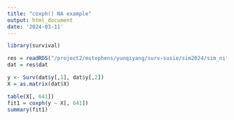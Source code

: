 ```yaml
---
title: "coxph() NA example"
output: html_document
date: '2024-03-11'
---
```


```r
library(survival)
```

```r
res = readRDS("/project2/mstephens/yunqiyang/surv-susie/sim2024/sim_niter10/dsc_result/simulate/simulate_1120.rds")
dat = res$dat
```

```r

y <- Surv(dat$y[,1], dat$y[,2])
X = as.matrix(dat$X)

table(X[, 641])
fit1 = coxph(y ~ X[, 641])
summary(fit1)
```

